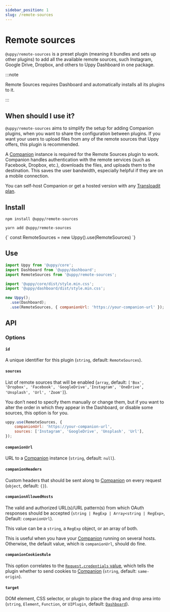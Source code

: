 ```yaml
---
sidebar_position: 1
slug: /remote-sources
---
```




# Remote sources

`@uppy/remote-sources` is a preset plugin (meaning it bundles and sets up other
plugins) to add all the available remote sources, such Instagram, Google Drive,
Dropbox, and others to Uppy Dashboard in one package.

:::note

Remote Sources requires Dashboard and automatically installs all its plugins to
it.

:::

## When should I use it?

`@uppy/remote-sources` aims to simplify the setup for adding Companion plugins,
when you want to share the configuration between plugins. If you want your users
to upload files from any of the remote sources that Uppy offers, this plugin is
recommended.

A [Companion](/docs/companion) instance is required for the Remote Sources
plugin to work. Companion handles authentication with the remote services (such
as Facebook, Dropbox, etc.), downloads the files, and uploads them to the
destination. This saves the user bandwidth, especially helpful if they are on a
mobile connection.

You can self-host Companion or get a hosted version with any
[Transloadit plan](https://transloadit.com/pricing/).

## Install

<Tabs>
  <TabItem value="npm" label="NPM" default>

```shell
npm install @uppy/remote-sources
```

  </TabItem>

  <TabItem value="yarn" label="Yarn">

```shell
yarn add @uppy/remote-sources
```

  </TabItem>

  <TabItem value="cdn" label="CDN">
    <UppyCdnExample>
      {`
        const RemoteSources = new Uppy().use(RemoteSources)
      `}
    </UppyCdnExample>
  </TabItem>
</Tabs>

## Use

```js {10} showLineNumbers
import Uppy from '@uppy/core';
import Dashboard from '@uppy/dashboard';
import RemoteSources from '@uppy/remote-sources';

import '@uppy/core/dist/style.min.css';
import '@uppy/dashboard/dist/style.min.css';

new Uppy();
  .use(Dashboard);
  .use(RemoteSources, { companionUrl: 'https://your-companion-url' });
```

## API

### Options

#### `id`

A unique identifier for this plugin (`string`, default: `RemoteSources`).

#### `sources`

List of remote sources that will be enabled (`array`, default:
`['Box', 'Dropbox', 'Facebook', 'GoogleDrive','Instagram', 'OneDrive', 'Unsplash', 'Url', 'Zoom']`).

You don’t need to specify them manually or change them, but if you want to alter
the order in which they appear in the Dashboard, or disable some sources, this
option is for you.

```js
uppy.use(RemoteSources, {
	companionUrl: 'https://your-companion-url',
	sources: ['Instagram', 'GoogleDrive', 'Unsplash', 'Url'],
});
```

#### `companionUrl`

URL to a [Companion](/docs/companion) instance (`string`, default: `null`).

#### `companionHeaders`

Custom headers that should be sent along to [Companion](/docs/companion) on
every request (`object`, default: `{}`).

#### `companionAllowedHosts`

The valid and authorized URL(s)/URL pattern(s) from which OAuth responses should
be accepted (`string | RegExp | Array<string | RegExp>`, Default:
`companionUrl`).

This value can be a `string`, a `RegExp` object, or an array of both.

This is useful when you have your [Companion](/docs/companion) running on
several hosts. Otherwise, the default value, which is `companionUrl`, should do
fine.

#### `companionCookiesRule`

This option correlates to the [`Request.credentials` value][], which tells the plugin
whether to send cookies to [Companion](/docs/companion) (`string`, default: `same-origin`).

#### `target`

DOM element, CSS selector, or plugin to place the drag and drop area into
(`string`, `Element`, `Function`, or `UIPlugin`, default:
[`Dashboard`](/docs/dashboard)).

[`request.credentials` value]:
	https://developer.mozilla.org/en-US/docs/Web/API/Request/credentials
